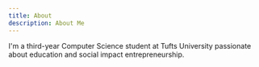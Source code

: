 ```yaml
---
title: About
description: About Me
---
```


I'm a third-year Computer Science student at Tufts University passionate about education and social impact entrepreneurship.